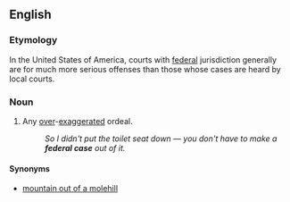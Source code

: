 ==English==

===Etymology===
In the United States of America, courts with [[federal]] jurisdiction generally are for much more serious offenses than those whose cases are heard by local courts.

===Noun===
{{en-noun|head=[[federal]] [[case]]|?}}

# {{context|idiomatic}} Any [[over]]-[[exaggerate]]d ordeal.
#: ''So I didn't put the toilet seat down — you don't have to make a '''federal case''' out of it.''

====Synonyms====
* {{sense|something over-exaggerated}} [[mountain out of a molehill]]